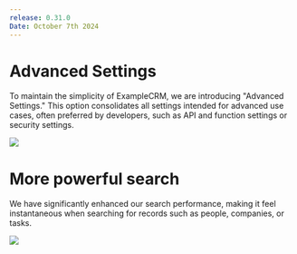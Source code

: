 ```yaml
---
release: 0.31.0
Date: October 7th 2024
---
```


# Advanced Settings

To maintain the simplicity of ExampleCRM, we are introducing "Advanced Settings." This option consolidates all settings intended for advanced use cases, often preferred by developers, such as API and function settings or security settings.

![](/images/releases/0.31/0.31-advanced-settings.png)

# More powerful search

We have significantly enhanced our search performance, making it feel instantaneous when searching for records such as people, companies, or tasks.

![](/images/releases/0.31/0.31-search.png)
